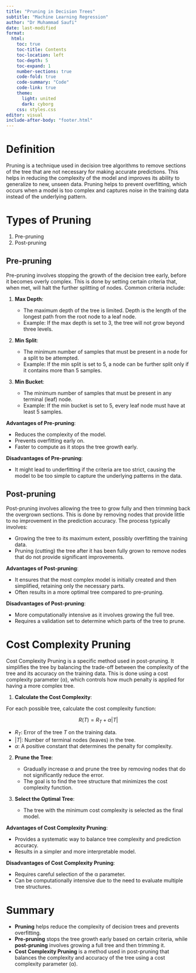 ```yaml
---
title: "Pruning in Decision Trees"
subtitle: "Machine Learning Regression"
author: "Dr Muhammad Saufi"
date: last-modified
format: 
  html:
    toc: true
    toc-title: Contents
    toc-location: left
    toc-depth: 5
    toc-expand: 1
    number-sections: true
    code-fold: true
    code-summary: "Code"
    code-link: true
    theme:
      light: united
      dark: cyborg
    css: styles.css
editor: visual
include-after-body: "footer.html"
---
```


# Definition

Pruning is a technique used in decision tree algorithms to remove sections of the tree that are not necessary for making accurate predictions. This helps in reducing the complexity of the model and improves its ability to generalize to new, unseen data. Pruning helps to prevent overfitting, which occurs when a model is too complex and captures noise in the training data instead of the underlying pattern.

# Types of Pruning

1.  Pre-pruning
2.  Post-pruning

## Pre-pruning

Pre-pruning involves stopping the growth of the decision tree early, before it becomes overly complex. This is done by setting certain criteria that, when met, will halt the further splitting of nodes. Common criteria include:

1.  **Max Depth**:

    -   The maximum depth of the tree is limited. Depth is the length of the longest path from the root node to a leaf node.
    -   Example: If the max depth is set to 3, the tree will not grow beyond three levels.

2.  **Min Split**:

    -   The minimum number of samples that must be present in a node for a split to be attempted.
    -   Example: If the min split is set to 5, a node can be further split only if it contains more than 5 samples.

3.  **Min Bucket**:

    -   The minimum number of samples that must be present in any terminal (leaf) node.
    -   Example: If the min bucket is set to 5, every leaf node must have at least 5 samples.

**Advantages of Pre-pruning**:

-   Reduces the complexity of the model.
-   Prevents overfitting early on.
-   Faster to compute as it stops the tree growth early.

**Disadvantages of Pre-pruning**:

-   It might lead to underfitting if the criteria are too strict, causing the model to be too simple to capture the underlying patterns in the data.

## Post-pruning

Post-pruning involves allowing the tree to grow fully and then trimming back the overgrown sections. This is done by removing nodes that provide little to no improvement in the prediction accuracy. The process typically involves:

-   Growing the tree to its maximum extent, possibly overfitting the training data.
-   Pruning (cutting) the tree after it has been fully grown to remove nodes that do not provide significant improvements.

**Advantages of Post-pruning**:

-   It ensures that the most complex model is initially created and then simplified, retaining only the necessary parts.
-   Often results in a more optimal tree compared to pre-pruning.

**Disadvantages of Post-pruning**:

-   More computationally intensive as it involves growing the full tree.
-   Requires a validation set to determine which parts of the tree to prune.

# Cost Complexity Pruning

Cost Complexity Pruning is a specific method used in post-pruning. It simplifies the tree by balancing the trade-off between the complexity of the tree and its accuracy on the training data. This is done using a cost complexity parameter (α), which controls how much penalty is applied for having a more complex tree.

1.  **Calculate the Cost Complexity**:

For each possible tree, calculate the cost complexity function:

$$
R(T) = R_T + \alpha |T|
$$

-   $R_T$: Error of the tree $T$ on the training data.
-   $|T|$: Number of terminal nodes (leaves) in the tree.
-   $\alpha$: A positive constant that determines the penalty for complexity.

2.  **Prune the Tree**:

    -   Gradually increase α and prune the tree by removing nodes that do not significantly reduce the error.
    -   The goal is to find the tree structure that minimizes the cost complexity function.

3.  **Select the Optimal Tree**:

    -   The tree with the minimum cost complexity is selected as the final model.

**Advantages of Cost Complexity Pruning**:

-   Provides a systematic way to balance tree complexity and prediction accuracy.
-   Results in a simpler and more interpretable model.

**Disadvantages of Cost Complexity Pruning**:

-   Requires careful selection of the α parameter.
-   Can be computationally intensive due to the need to evaluate multiple tree structures.

# Summary

-   **Pruning** helps reduce the complexity of decision trees and prevents overfitting.
-   **Pre-pruning** stops the tree growth early based on certain criteria, while **post-pruning** involves growing a full tree and then trimming it.
-   **Cost Complexity Pruning** is a method used in post-pruning that balances the complexity and accuracy of the tree using a cost complexity parameter (α).
